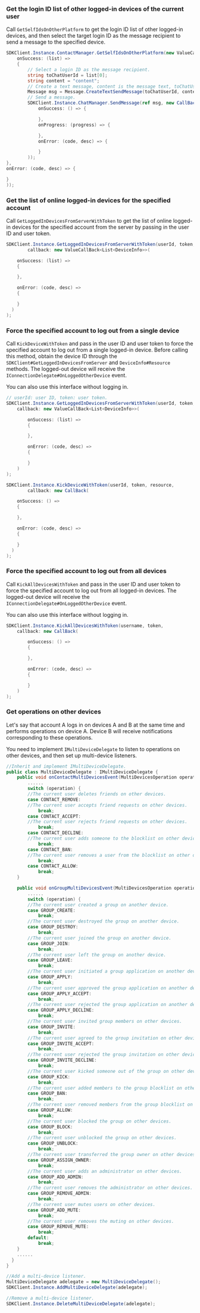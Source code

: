### Get the login ID list of other logged-in devices of the current user

Call `GetSelfIdsOnOtherPlatform` to get the login ID list of other logged-in devices, and then select the target login ID as the message recipient to send a message to the specified device.

```csharp
SDKClient.Instance.ContactManager.GetSelfIdsOnOtherPlatform(new ValueCallBack<List<string>>(
    onSuccess: (list) =>
    {
        // Select a login ID as the message recipient.
        string toChatUserId = list[0];
        string content = "content";
        // Create a text message, content is the message text, toChatUserId passes the login ID as the message recipient.
        Message msg = Message.CreateTextSendMessage(toChatUserId, content);
        // Send a message.
        SDKClient.Instance.ChatManager.SendMessage(ref msg, new CallBack(
            onSuccess: () => {

            },
            onProgress: (progress) => {

            },
            onError: (code, desc) => {

            }
        ));
},
onError: (code, desc) => {

}
));
```

### Get the list of online logged-in devices for the specified account

Call `GetLoggedInDevicesFromServerWithToken` to get the list of online logged-in devices for the specified account from the server by passing in the user ID and user token.

```csharp
SDKClient.Instance.GetLoggedInDevicesFromServerWithToken(userId, token,
        callback: new ValueCallBack<List<DeviceInfo>>(

    onSuccess: (list) =>
    {

    },

    onError: (code, desc) =>
    {

    }
  )
);
```

### Force the specified account to log out from a single device

Call `KickDeviceWithToken` and pass in the user ID and user token to force the specified account to log out from a single logged-in device. Before calling this method, obtain the device ID through the `SDKClient#GetLoggedInDevicesFromServer` and `DeviceInfo#Resource` methods. The logged-out device will receive the `IConnectionDelegate#OnLoggedOtherDevice` event.

<Admonition type="info" title="Note">You can also use this interface without logging in.</Admonition>

```csharp
// userId: user ID, token: user token.
SDKClient.Instance.GetLoggedInDevicesFromServerWithToken(userId, token,
    callback: new ValueCallBack<List<DeviceInfo>>(

        onSuccess: (list) =>
        {

        },

        onError: (code, desc) =>
        {

        }
    )
);

SDKClient.Instance.KickDeviceWithToken(userId, token, resource,
        callback: new CallBack(

    onSuccess: () =>
    {

    },

    onError: (code, desc) =>
    {

    }
  )
);
```

### Force the specified account to log out from all devices

Call `KickAllDevicesWithToken` and pass in the user ID and user token to force the specified account to log out from all logged-in devices. The logged-out device will receive the `IConnectionDelegate#OnLoggedOtherDevice` event.

<Admonition type="info" title="Note">You can also use this interface without logging in.</Admonition>

```csharp
SDKClient.Instance.KickAllDevicesWithToken(username, token,
    callback: new CallBack(

        onSuccess: () =>
        {

        },

        onError: (code, desc) =>
        {

        }
    )
);

```

### Get operations on other devices

Let's say that account A logs in on devices A and B at the same time and performs operations on device A. Device B will receive notifications corresponding to these operations.

You need to implement `IMultiDeviceDelegate` to listen to operations on other devices, and then set up multi-device listeners.

```csharp
//Inherit and implement IMultiDeviceDelegate.
public class MultiDeviceDelegate : IMultiDeviceDelegate {
    public void onContactMultiDevicesEvent(MultiDevicesOperation operation, string target, string ext) {
        ......
        switch (operation) {
        //The current user deletes friends on other devices.
        case CONTACT_REMOVE:
        //The current user accepts friend requests on other devices.
            break;
        case CONTACT_ACCEPT:
        //The current user rejects friend requests on other devices.
            break;
        case CONTACT_DECLINE:
        //The current user adds someone to the blocklist on other devices.
            break;
        case CONTACT_BAN:
        //The current user removes a user from the blocklist on other devices.
            break;
        case CONTACT_ALLOW:
            break;
    }

    public void onGroupMultiDevicesEvent(MultiDevicesOperation operation, string target, List<string> usernames) {
        ......
        switch (operation) {
        //The current user created a group on another device.
        case GROUP_CREATE:
            break;
        //The current user destroyed the group on another device.
        case GROUP_DESTROY:
            break;
        //The current user joined the group on another device.
        case GROUP_JOIN:
            break;
        //The current user left the group on another device.
        case GROUP_LEAVE:
            break;
        //The current user initiated a group application on another device.
        case GROUP_APPLY:
            break;
        //The current user approved the group application on another device.
        case GROUP_APPLY_ACCEPT:
            break;
        //The current user rejected the group application on another device.
        case GROUP_APPLY_DECLINE:
            break;
        //The current user invited group members on other devices.
        case GROUP_INVITE:
            break;
        //The current user agreed to the group invitation on other devices.
        case GROUP_INVITE_ACCEPT:
            break;
        //The current user rejected the group invitation on other devices.
        case GROUP_INVITE_DECLINE:
            break;
        //The current user kicked someone out of the group on other devices.
        case GROUP_KICK:
            break;
        //The current user added members to the group blocklist on other devices.
        case GROUP_BAN:
            break;
        //The current user removed members from the group blocklist on other devices.
        case GROUP_ALLOW:
            break;
        //The current user blocked the group on other devices.
        case GROUP_BLOCK:
            break;
        //The current user unblocked the group on other devices.
        case GROUP_UNBLOCK:
            break;
        //The current user transferred the group owner on other devices.
        case GROUP_ASSIGN_OWNER:
            break;
        //The current user adds an administrator on other devices.
        case GROUP_ADD_ADMIN:
            break;
        //The current user removes the administrator on other devices.
        case GROUP_REMOVE_ADMIN:
            break;
        //The current user mutes users on other devices.
        case GROUP_ADD_MUTE:
            break;
        //The current user removes the muting on other devices.
        case GROUP_REMOVE_MUTE:
            break;
        default:
            break;
    }
    ......
  }
}

//Add a multi-device listener.
MultiDeviceDelegate adelegate = new MultiDeviceDelegate();
SDKClient.Instance.AddMultiDeviceDelegate(adelegate);

//Remove a multi-device listener.
SDKClient.Instance.DeleteMultiDeviceDelegate(adelegate);
```
